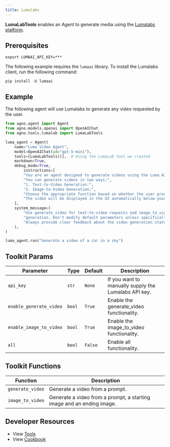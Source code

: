 ```yaml
---
title: Lumalabs
---
```


**LumaLabTools** enables an Agent to generate media using the [Lumalabs platform](https://lumalabs.ai/dream-machine).

## Prerequisites

```shell
export LUMAAI_API_KEY=***
```

The following example requires the `lumaai` library. To install the Lumalabs client, run the following command:

```shell
pip install -U lumaai
```

## Example

The following agent will use Lumalabs to generate any video requested by the user.

```python cookbook/tools/lumalabs_tool.py
from agno.agent import Agent
from agno.models.openai import OpenAIChat
from agno.tools.lumalab import LumaLabTools

luma_agent = Agent(
    name="Luma Video Agent",
    model=OpenAIChat(id="gpt-5-mini"),
    tools=[LumaLabTools()],  # Using the LumaLab tool we created
    markdown=True,
    debug_mode=True,
        instructions=[
        "You are an agent designed to generate videos using the Luma AI API.",
        "You can generate videos in two ways:",
        "1. Text-to-Video Generation:",
        "2. Image-to-Video Generation:",
        "Choose the appropriate function based on whether the user provides image URLs or just a text prompt.",
        "The video will be displayed in the UI automatically below your response, so you don't need to show the video URL in your response.",
    ],
    system_message=(
        "Use generate_video for text-to-video requests and image_to_video for image-based "
        "generation. Don't modify default parameters unless specifically requested. "
        "Always provide clear feedback about the video generation status."
    ),
)

luma_agent.run("Generate a video of a car in a sky")
```

## Toolkit Params

| Parameter | Type  | Default | Description                                          |
| --------- | ----- | ------- | ---------------------------------------------------- |
| `api_key` | `str` | `None`  | If you want to manually supply the Lumalabs API key. |
| `enable_generate_video` | `bool` | `True` | Enable the generate_video functionality. |
| `enable_image_to_video` | `bool` | `True` | Enable the image_to_video functionality. |
| `all` | `bool` | `False` | Enable all functionality. |
## Toolkit Functions

| Function         | Description                                                           |
| ---------------- | --------------------------------------------------------------------- |
| `generate_video` | Generate a video from a prompt.                                       |
| `image_to_video` | Generate a video from a prompt, a starting image and an ending image. |

## Developer Resources

- View [Tools](https://github.com/agno-agi/agno/blob/main/libs/agno/agno/tools/lumalabs.py)
- View [Cookbook](https://github.com/agno-agi/agno/tree/main/cookbook/tools/lumalabs_tools.py)
